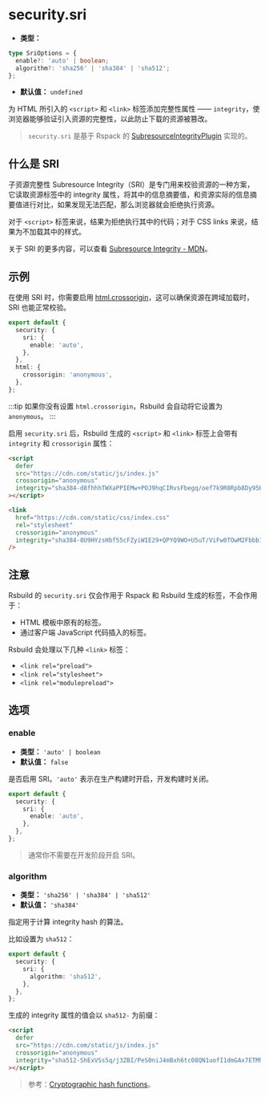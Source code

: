 # security.sri

- **类型：**

```ts
type SriOptions = {
  enable?: 'auto' | boolean;
  algorithm?: 'sha256' | 'sha384' | 'sha512';
};
```

- **默认值：** `undefined`

为 HTML 所引入的 `<script>` 和 `<link>` 标签添加完整性属性 —— `integrity`，使浏览器能够验证引入资源的完整性，以此防止下载的资源被篡改。

> `security.sri` 是基于 Rspack 的 [SubresourceIntegrityPlugin](https://rspack.rs/zh/plugins/rspack/subresource-integrity-plugin) 实现的。

## 什么是 SRI

子资源完整性 Subresource Integrity（SRI）是专门用来校验资源的一种方案，它读取资源标签中的 integrity 属性，将其中的信息摘要值，和资源实际的信息摘要值进行对比，如果发现无法匹配，那么浏览器就会拒绝执行资源。

对于 `<script>` 标签来说，结果为拒绝执行其中的代码；对于 CSS links 来说，结果为不加载其中的样式。

关于 SRI 的更多内容，可以查看 [Subresource Integrity - MDN](https://developer.mozilla.org/zh-CN/docs/Web/Security/Subresource_Integrity)。

## 示例

在使用 SRI 时，你需要启用 [html.crossorigin](/config/html/crossorigin)，这可以确保资源在跨域加载时，SRI 也能正常校验。

```ts title="rsbuild.config.ts"
export default {
  security: {
    sri: {
      enable: 'auto',
    },
  },
  html: {
    crossorigin: 'anonymous',
  },
};
```

:::tip
如果你没有设置 `html.crossorigin`，Rsbuild 会自动将它设置为 `anonymous`。
:::

启用 `security.sri` 后，Rsbuild 生成的 `<script>` 和 `<link>` 标签上会带有 `integrity` 和 `crossorigin` 属性：

```html
<script
  defer
  src="https://cdn.com/static/js/index.js"
  crossorigin="anonymous"
  integrity="sha384-d8fhhhTWXaPPIEMw+POJ9hqCIRvsFbegq/oef7k9R8Rpb8Dy95B2THPOECdZoLDF"
></script>

<link
  href="https://cdn.com/static/css/index.css"
  rel="stylesheet"
  crossorigin="anonymous"
  integrity="sha384-8U9HYzsHbf55cFZyiWIE29+QPYQ9WO+U5uT/ViFw0TOwM2Fbbb74ZegzRV/nvwrD"
/>
```

## 注意

Rsbuild 的 `security.sri` 仅会作用于 Rspack 和 Rsbuild 生成的标签，不会作用于：

- HTML 模板中原有的标签。
- 通过客户端 JavaScript 代码插入的标签。

Rsbuild 会处理以下几种 `<link>` 标签：

- `<link rel="preload">`
- `<link rel="stylesheet">`
- `<link rel="modulepreload">`

## 选项

### enable

- **类型：** `'auto' | boolean`
- **默认值：** `false`

是否启用 SRI。`'auto'` 表示在生产构建时开启，开发构建时关闭。

```ts title="rsbuild.config.ts"
export default {
  security: {
    sri: {
      enable: 'auto',
    },
  },
};
```

> 通常你不需要在开发阶段开启 SRI。

### algorithm

- **类型：** `'sha256' | 'sha384' | 'sha512'`
- **默认值：** `'sha384'`

指定用于计算 integrity hash 的算法。

比如设置为 `sha512`：

```ts title="rsbuild.config.ts"
export default {
  security: {
    sri: {
      algorithm: 'sha512',
    },
  },
};
```

生成的 integrity 属性的值会以 `sha512-` 为前缀：

```html
<script
  defer
  src="https://cdn.com/static/js/index.js"
  crossorigin="anonymous"
  integrity="sha512-ShExVSs5q/j3ZBI/PeS0niJ4mBxh6tc08QN1uofI1dmGAx7ETMh8/VDddGRewxXQhjCgdgAnaiY3BfnWrUSmZA=="
></script>
```

> 参考：[Cryptographic hash functions](https://www.w3.org/TR/SRI/#cryptographic-hash-functions)。
